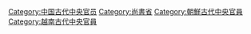 [[Category:中国古代中央官员|Category:中国古代中央官员]]
[[Category:尚書省|Category:尚書省]]
[[Category:朝鮮古代中央官員|Category:朝鮮古代中央官員]]
[[Category:越南古代中央官員|Category:越南古代中央官員]]